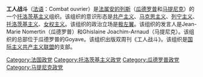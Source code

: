 '''工人战斗'''（[[法语|法语]]：Combat ouvrier）是[[法属安的列斯|法属安的列斯]]（[[瓜德罗普|瓜德罗普]]和[[马提尼克|马提尼克]]）的一个[[托洛茨基主义|托洛茨基主义]]组织。该组织的意识形态是[[共产主义|共产主义]]、[[马克思主义|马克思主义]]、[[列宁主义|列宁主义]]、[[托洛茨基主义|托洛茨基主义]]、[[女权主义|女权主义]]。该组织的政治立场是[[极左翼|极左翼]]。该组织的发言人是Jean-Marie Nomertin（瓜德罗普）和Ghislaine Joachim-Arnaud（马提尼克）。该组织的总部位于瓜德罗普的Goyave。该组织出版双周刊《工人战斗》。该组织是[[国际主义共产主义联盟|国际主义共产主义联盟]]的支部。

[[Category:法国政党|Category:法国政党]]
[[Category:托洛茨基主义政党|Category:托洛茨基主义政党]]
[[Category:瓜德罗普政党|Category:瓜德罗普政党]]
[[Category:马提尼克政党|Category:马提尼克政党]]